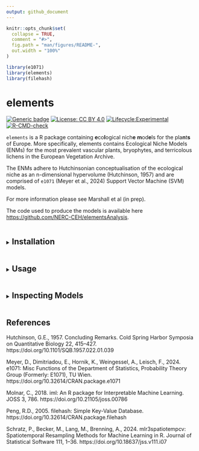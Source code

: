 ```yaml
---
output: github_document
---
```


<!-- README.md is generated from README.Rmd. Please edit that file -->

```r
knitr::opts_chunk$set(
  collapse = TRUE,
  comment = "#>",
  fig.path = "man/figures/README-",
  out.width = "100%"
)
```

```r
library(e1071)
library(elements)
library(filehash)
```

# elements

<!-- badges: start -->
[![Generic badge](https://img.shields.io/badge/Version-0.0.1-green.svg)]()
[![License: CC BY 4.0](https://img.shields.io/badge/License-LGPL 3.0-lightgrey.svg)](https://opensource.org/license/lgpl-3-0)
[![Lifecycle:Experimental](https://img.shields.io/badge/Lifecycle-Experimental-339999)]()
[![R-CMD-check](https://github.com/NERC-CEH/elements/actions/workflows/R-CMD-check.yaml/badge.svg)](https://github.com/NERC-CEH/elements/actions/workflows/R-CMD-check.yaml)
<!-- badges: end -->

`elements` is a R package containing **e**co**l**ogical nich**e** **m**od**e**ls for the pla**n**t**s** of Europe. More specifically, elements contains Ecological Niche Models (ENMs) for the most prevalent vascular plants, bryophytes, and terricolous lichens in the European Vegetation Archive.

The ENMs adhere to Hutchinsonian conceptualisation of the ecological niche as an n-dimensional hypervolume (Hutchinson, 1957) and are comprised of `e1071` (Meyer et al., 2024) Support Vector Machine (SVM) models.

For more information please see Marshall et al (in prep).

The code used to produce the models is available here [https://github.com/NERC-CEH/elementsAnalysis](https://github.com/NERC-CEH/elementsAnalysis).

<details>
<summary><h2 style="display:inline-block">Installation</h2></summary>

You can install the development version of elements from Github with:

``` r
if(!require("remotes")) install.packages("remotes")
remotes::install_github("NERC-CEH/elements")
```

Note: `elements` has two dependencies, `e1071` and `filehash`, which must also be installed.

</details>

<details>
<summary><h2 style="display:inline-block">Usage</h2></summary>

### Retrieving models

Due to the total size of the `r length(elements::ModellingSpecies)` ENMs currently included in `elements`
the ENMs are not exported in a .rda object. Instead they are made available through a `filehash` (Peng, 2005) database, which provides access to the ENMs without loading all models into memory.
To access the ENMs a connection to this database must be initialised using `elements::startup`.

```r
elements::startup()

model <- OccModels[["stellaria_graminea"]]
```

```r
print(model)
```

### Using the models

The raw ENMs retrieved using the method above can be used as regular `e1071` SVM model objects. Alternatively, the helper function `elements::predict_occ_taxon` retrieves a model using the method above, generates predictions, and formats the results as a data frame.

```r
results <- elements::predict_occ_taxon(taxon = "stellaria_graminea", predictors = elements::ExampleData1, pa = "Present", dp = 2, append_predictors = FALSE)
```

```r
head(results)
```

An additional helper function `elements::predict_occ` can generate predictions for multiple taxa, by either specifing the taxa to model in the 'taxa_codes' argument, or by setting 'taxa_codes' to NULL and including an additional column in the predictors data frame named 'taxon_code'.

```r
results <- elements::predict_occ(taxa_codes = NULL, predictors = elements::ExampleData2, pa = "Present", dp = 2, append_predictors = FALSE)
```

```r
head(results)
```

```r
results <- elements::predict_occ(taxa_codes = c("stellaria_graminea", "silene_flos-cuculi"), predictors = elements::ExampleData1, pa = "Present", dp = 2, append_predictors = FALSE)
```

```r
head(results)
```

### Shutting down

At the end of the analyis run `elements::shutdown` to close the connection to the filehash database.

```r
elements::shutdown()
```

</details>

<details>
<summary><h2 style="display:inline-block">Inspecting Models</h2></summary>

Several datasets are available to examine the ENM model performance and aid in model interpretation.

The performance measures can be retrieved from the `elements::PerformanceMeasures` object; 
for example, below the balanced accuracy from the random holdout sample and the model tuning spatio-temporal cross-validation (Schratz et al., 2024) are displayed.

```r
pm <- elements::PerformanceMeasures

pm_taxon <- pm[pm[["taxon_code"]] == "stellaria_graminea", c(1, 7, 8)]
```

```r
pm_taxon
```

The marginal effects of an ENM, in the form of Partial Dependency Profile (PDP) and Accumulated Local Effect (ALE) plots (Molnar, 2018) can also be viewed using the `elements::plot_me` function.

```r
me_plot <- elements::plot_me(taxon = "stellaria_graminea", 
                             me_type = "ale", 
                             free_y = FALSE, 
                             presences = TRUE,
                             vars = c("L", "M", "N", "R", "S", "SD", "GP", "bio05", "bio06", "bio16", "bio17"))
```

```r
elements::plot_me(taxon = "stellaria_graminea", 
                  me_type = "ale", 
                  free_y = FALSE, 
                  presences = TRUE,
                  vars = c("L", "M", "N", "R", "S", "SD", "GP", "bio05", "bio06", "bio16", "bio17"))
```

```r
me_plot
```

</details>

## References

Hutchinson, G.E., 1957. Concluding Remarks. Cold Spring Harbor Symposia on Quantitative Biology 22, 415–427. https://doi.org/10.1101/SQB.1957.022.01.039

Meyer, D., Dimitriadou, E., Hornik, K., Weingessel, A., Leisch, F., 2024. e1071: Misc Functions of the Department of Statistics, Probability Theory Group (Formerly: E1071), TU Wien. https://doi.org/10.32614/CRAN.package.e1071

Molnar, C., 2018. iml: An R package for Interpretable Machine Learning. JOSS 3, 786. https://doi.org/10.21105/joss.00786

Peng, R.D., 2005. filehash: Simple Key-Value Database. https://doi.org/10.32614/CRAN.package.filehash

Schratz, P., Becker, M., Lang, M., Brenning, A., 2024. mlr3spatiotempcv: Spatiotemporal Resampling Methods for Machine Learning in R. Journal of Statistical Software 111, 1–36. https://doi.org/10.18637/jss.v111.i07



